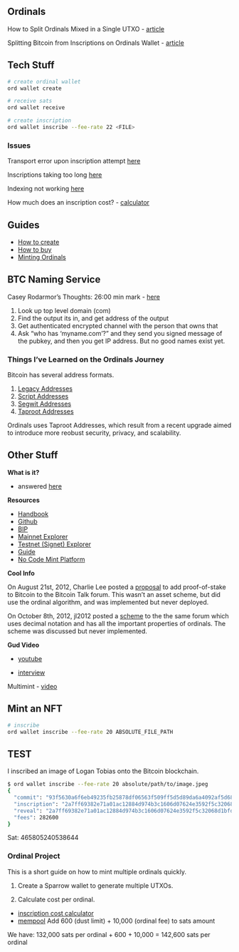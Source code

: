 ## Ordinals

How to Split Ordinals Mixed in a Single UTXO
- [article](https://www.howusedapps.com/how-to-split-ordinals-nfts-inscriptions/)

Splitting Bitcoin from Inscriptions on Ordinals Wallet
- [article](https://medium.com/@hello_90591/splitting-bitcoins-from-inscriptions-balance-on-ordinals-wallet-7703053013ed)

## Tech Stuff

```bash
# create ordinal wallet
ord wallet create

# receive sats
ord wallet receive

# create inscription
ord wallet inscribe --fee-rate 22 <FILE>
```

### Issues

Transport error upon inscription attempt [here](https://github.com/casey/ord/issues/1745)

Inscriptions taking too long [here](https://github.com/casey/ord/issues/1653)

Indexing not working [here](https://github.com/casey/ord/issues/1377)

How much does an inscription cost?
- [calculator](https://instacalc.com/56229)

## Guides

- [How to create](https://twitter.com/dotta/status/1622994709831622657)
- [How to buy](https://twitter.com/dotta/status/1622639010932994049?s=20&t=We0serUFNsBosQM1esxzbw)
- [Minting Ordinals](https://www.youtube.com/watch?v=j5V33kV3iqo)

## BTC Naming Service

Casey Rodarmor's Thoughts: 26:00 min mark
- [here](https://www.youtube.com/watch?v=MC_haVa6N3I)

1. Look up top level domain (com)
2. Find the output its in, and get address of the output
3. Get authenticated encrypted channel with the person that owns that
4. Ask "who has 'myname.com'?" and they send you signed message of the pubkey, and then you get IP address.
But no good names exist yet.


### Things I've Learned on the Ordinals Journey

Bitcoin has several address formats.

1. [Legacy Addresses](https://bitcoin.design/guide/glossary/address/#legacy-address---p2pkh)
2. [Script Addresses](https://bitcoin.design/guide/glossary/address/#script-address---p2sh)
3. [Segwit Addresses](https://bitcoin.design/guide/glossary/address/#segwit-address---p2wpkh)
4. [Taproot Addresses](https://bitcoin.design/guide/glossary/address/#taproot-address---p2tr)

Ordinals uses Taproot Addresses, which result from a recent upgrade aimed to introduce more reobust security, privacy, and scalability.

## Other Stuff

**What is it?**

- answered [here](https://ordinals.com)

**Resources**

- [Handbook](https://docs.ordinals.com/#)
- [Github](https://github.com/casey/ord/)
- [BIP](https://github.com/casey/ord/blob/master/bip.mediawiki)
- [Mainnet Explorer](https://ordinals.com/)
- [Testnet (Signet) Explorer](https://signet.ordinals.com/)
- [Guide](https://github.com/casey/ord/blob/master/docs/src/guides/inscriptions.md)
- [No Code Mint Platform](https://ordinalsbot.com/)

**Cool Info**

On August 21st, 2012, Charlie Lee posted a [proposal](https://bitcointalk.org/index.php?topic=102355.0) to add proof-of-stake to Bitcoin to the Bitcoin Talk forum. This wasn't an asset scheme, but did use the ordinal algorithm, and was implemented but never deployed.

On October 8th, 2012, jl2012 posted a [scheme](https://bitcointalk.org/index.php?topic=117224.0) to the the same forum which uses decimal notation and has all the important properties of ordinals. The scheme was discussed but never implemented.

**Gud Video**

- [youtube](https://www.youtube.com/watch?v=j5V33kV3iqo)

- [interview](https://www.youtube.com/watch?v=CRIZh-8iAdM)

Multimint
- [video](https://www.youtube.com/watch?v=1PZSlmttYAo&t=303s)

## Mint an NFT

```bash
# inscribe
ord wallet inscribe --fee-rate 20 ABSOLUTE_FILE_PATH
```

## TEST

I inscribed an image of Logan Tobias onto the Bitcoin blockchain.

```bash
$ ord wallet inscribe --fee-rate 20 absolute/path/to/image.jpeg
{
  "commit": "93f5630a6f6eb49235fb25878df06563f509ff5d5d89da6a4092af5d68eb4afd",
  "inscription": "2a7ff69382e71a01ac12884d974b3c1606d07624e3592f5c32068d1bfd8588a8i0",
  "reveal": "2a7ff69382e71a01ac12884d974b3c1606d07624e3592f5c32068d1bfd8588a8",
  "fees": 282600
}
```

Sat: 465805240538644

### Ordinal Project

This is a short guide on how to mint multiple ordinals quickly.

1) Create a Sparrow wallet to generate multiple UTXOs.

2) Calculate cost per ordinal.

- [inscription cost calculator](https://instacalc.com/56229)
- [mempool](https://mempool.space/)
Add 600 (dust limit) + 10,000 (ordinal fee) to sats amount

We have: 132,000 sats per ordinal + 600 + 10,000 = 142,600 sats per ordinal